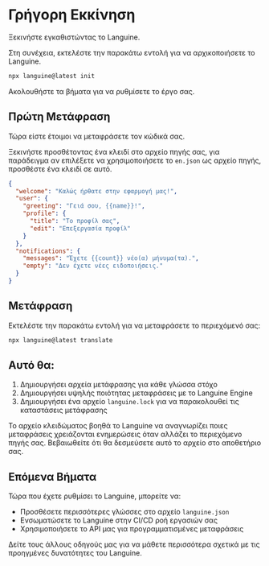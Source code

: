 # Γρήγορη Εκκίνηση

Ξεκινήστε εγκαθιστώντας το Languine.

Στη συνέχεια, εκτελέστε την παρακάτω εντολή για να αρχικοποιήσετε το Languine.

```bash title="Τερματικό"
npx languine@latest init
```

Ακολουθήστε τα βήματα για να ρυθμίσετε το έργο σας.

## Πρώτη Μετάφραση

Τώρα είστε έτοιμοι να μεταφράσετε τον κώδικά σας.

Ξεκινήστε προσθέτοντας ένα κλειδί στο αρχείο πηγής σας, για παράδειγμα αν επιλέξετε να χρησιμοποιήσετε το `en.json` ως αρχείο πηγής, προσθέστε ένα κλειδί σε αυτό.

```json title="src/locales/en.json"
{
  "welcome": "Καλώς ήρθατε στην εφαρμογή μας!",
  "user": {
    "greeting": "Γειά σου, {{name}}!",
    "profile": {
      "title": "Το προφίλ σας",
      "edit": "Επεξεργασία προφίλ"
    }
  },
  "notifications": {
    "messages": "Έχετε {{count}} νέο(α) μήνυμα(τα).",
    "empty": "Δεν έχετε νέες ειδοποιήσεις."
  }
}

```


## Μετάφραση

Εκτελέστε την παρακάτω εντολή για να μεταφράσετε το περιεχόμενό σας:

```bash title="Τερματικό"
npx languine@latest translate
```

## Αυτό θα:
1. Δημιουργήσει αρχεία μετάφρασης για κάθε γλώσσα στόχο
2. Δημιουργήσει υψηλής ποιότητας μεταφράσεις με το Languine Engine
3. Δημιουργήσει ένα αρχείο `languine.lock` για να παρακολουθεί τις καταστάσεις μετάφρασης

Το αρχείο κλειδώματος βοηθά το Languine να αναγνωρίζει ποιες μεταφράσεις χρειάζονται ενημερώσεις όταν αλλάζει το περιεχόμενο πηγής σας. Βεβαιωθείτε ότι θα δεσμεύσετε αυτό το αρχείο στο αποθετήριο σας.

## Επόμενα Βήματα

Τώρα που έχετε ρυθμίσει το Languine, μπορείτε να:
- Προσθέσετε περισσότερες γλώσσες στο αρχείο `languine.json`
- Ενσωματώσετε το Languine στην CI/CD ροή εργασιών σας
- Χρησιμοποιήσετε το API μας για προγραμματισμένες μεταφράσεις

Δείτε τους άλλους οδηγούς μας για να μάθετε περισσότερα σχετικά με τις προηγμένες δυνατότητες του Languine.